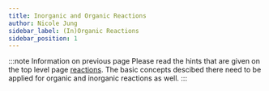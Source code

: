 ```yaml
---
title: Inorganic and Organic Reactions
author: Nicole Jung
sidebar_label: (In)Organic Reactions
sidebar_position: 1
---
```


:::note Information on previous page
Please read the hints that are given on the top level page [reactions](reactions_test/index). The basic concepts descibed there need to be applied for organic and inorganic reactions as well.
:::
